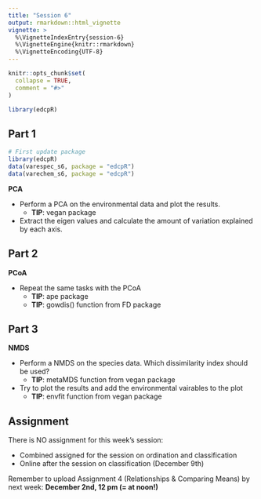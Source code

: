 ```yaml
---
title: "Session 6"
output: rmarkdown::html_vignette
vignette: >
  %\VignetteIndexEntry{session-6}
  %\VignetteEngine{knitr::rmarkdown}
  %\VignetteEncoding{UTF-8}
---
```


```r
knitr::opts_chunk$set(
  collapse = TRUE,
  comment = "#>"
)
```

```r
library(edcpR)
```

## Part 1

```r
# First update package
library(edcpR)
data(varespec_s6, package = "edcpR")
data(varechem_s6, package = "edcpR")
```

**PCA**

- Perform a PCA on the environmental data and plot the results.
  - **TIP**: vegan package
- Extract the eigen values and calculate the amount of variation explained by each axis.

## Part 2

**PCoA**

- Repeat the same tasks with the PCoA
  - **TIP**: ape package
  - **TIP**: gowdis() function from FD package
  
## Part 3

**NMDS**

- Perform a NMDS on the species data. Which dissimilarity index should be used?
  - **TIP**: metaMDS function from vegan package
- Try to plot the results and add the environmental vairables to the plot
  - **TIP**: envfit function from vegan package
  
## Assignment

There is NO assignment for this week's session:

 - Combined assigned for the session on ordination and classification
 - Online after the session on classification (December 9th)
 
Remember to upload Assignment 4 (Relationships & Comparing Means) by next week: **December 2nd, 12 pm (= at noon!)**